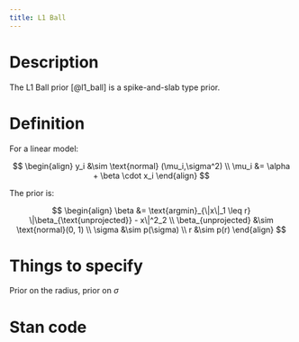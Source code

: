 ```yaml
---
title: L1 Ball
---
```


# Description

The L1 Ball prior [@l1_ball] is a spike-and-slab type prior.

# Definition

For a linear model:

$$
\begin{align}
y_i &\sim \text{normal} (\mu_i,\sigma^2) \\
\mu_i &= \alpha + \beta \cdot x_i
\end{align}
$$

The prior is:

$$
\begin{align}
\beta &= \text{argmin}_{\|x\|_1 \leq r} \|\beta_{\text{unprojected}} - x\|^2_2 \\
\beta_{unprojected} &\sim \text{normal}(0, 1) \\
\sigma &\sim p(\sigma) \\
r &\sim p(r)
\end{align}
$$

# Things to specify

Prior on the radius, prior on $\sigma$

# Stan code

```.stan
```
